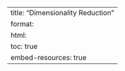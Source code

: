 ---
title: "Dimensionality Reduction"
format: 
    html: 
        toc: true
        embed-resources: true
---